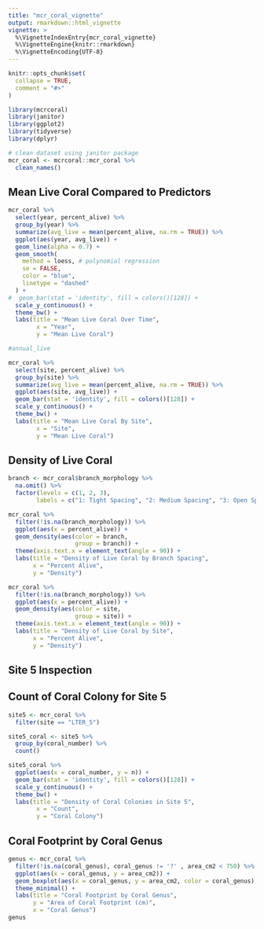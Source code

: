 ```yaml
---
title: "mcr_coral_vignette"
output: rmarkdown::html_vignette
vignette: >
  %\VignetteIndexEntry{mcr_coral_vignette}
  %\VignetteEngine{knitr::rmarkdown}
  %\VignetteEncoding{UTF-8}
---
```


```r
knitr::opts_chunk$set(
  collapse = TRUE,
  comment = "#>"
)
```

```r
library(mcrcoral)
library(janitor)
library(ggplot2)
library(tidyverse)
library(dplyr)
```

```r
# clean dataset using janitor package
mcr_coral <- mcrcoral::mcr_coral %>%
  clean_names() 
```
## Mean Live Coral Compared to Predictors

```r
mcr_coral %>%
  select(year, percent_alive) %>%
  group_by(year) %>%
  summarize(avg_live = mean(percent_alive, na.rm = TRUE)) %>%
  ggplot(aes(year, avg_live)) +
  geom_line(alpha = 0.7) + 
  geom_smooth(
    method = loess, # polynomial regression
    se = FALSE,
    color = "blue",
    linetype = "dashed"
  ) +
#  geom_bar(stat = 'identity', fill = colors()[128]) + 
  scale_y_continuous() + 
  theme_bw() + 
  labs(title = "Mean Live Coral Over Time", 
        x = "Year", 
        y = "Mean Live Coral")  

#annual_live
```
```r
mcr_coral %>%
  select(site, percent_alive) %>%
  group_by(site) %>%
  summarize(avg_live = mean(percent_alive, na.rm = TRUE)) %>%
  ggplot(aes(site, avg_live)) +
  geom_bar(stat = 'identity', fill = colors()[128]) + 
  scale_y_continuous() + 
  theme_bw() + 
  labs(title = "Mean Live Coral By Site", 
        x = "Site", 
        y = "Mean Live Coral")
```
## Density of Live Coral 
```r
branch <- mcr_coral$branch_morphology %>%
  na.omit() %>%
  factor(levels = c(1, 2, 3),
        labels = c("1: Tight Spacing", "2: Medium Spacing", "3: Open Spacing"))
```

```r
mcr_coral %>%
  filter(!is.na(branch_morphology)) %>%
  ggplot(aes(x = percent_alive)) +
  geom_density(aes(color = branch, 
                   group = branch)) +
  theme(axis.text.x = element_text(angle = 90)) + 
  labs(title = "Density of Live Coral by Branch Spacing",
       x = "Percent Alive",
       y = "Density")
```
```r
mcr_coral %>%
  filter(!is.na(branch_morphology)) %>%
  ggplot(aes(x = percent_alive)) +
  geom_density(aes(color = site, 
                   group = site)) +
  theme(axis.text.x = element_text(angle = 90)) + 
  labs(title = "Density of Live Coral by Site",
       x = "Percent Alive",
       y = "Density")
```
## Site 5 Inspection
## Count of Coral Colony for Site 5
```r
site5 <- mcr_coral %>%
  filter(site == "LTER_5")
```

```r
site5_coral <- site5 %>%
  group_by(coral_number) %>%
  count()

site5_coral %>%
  ggplot(aes(x = coral_number, y = n)) + 
  geom_bar(stat = 'identity', fill = colors()[128]) + 
  scale_y_continuous() + 
  theme_bw() + 
  labs(title = "Density of Coral Colonies in Site 5", 
        x = "Count", 
        y = "Coral Colony")
```



## Coral Footprint by Coral Genus
```r
genus <- mcr_coral %>%
  filter(!is.na(coral_genus), coral_genus != '?' , area_cm2 < 750) %>%
  ggplot(aes(x = coral_genus, y = area_cm2)) +
  geom_boxplot(aes(x = coral_genus, y = area_cm2, color = coral_genus), alpha = 0.8, width = 0.5) +
  theme_minimal() + 
  labs(title = "Coral Footprint by Coral Genus",
       y = "Area of Coral Footprint (cm)",
       x = "Coral Genus")
genus
```







